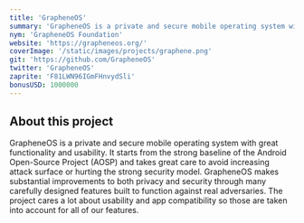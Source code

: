 ```yaml
---
title: 'GrapheneOS'
summary: 'GrapheneOS is a private and secure mobile operating system with great functionality and usability. It has near full Android app compatibility via our sandboxed Google Play compatibility layer.'
nym: 'GrapheneOS Foundation'
website: 'https://grapheneos.org/'
coverImage: '/static/images/projects/graphene.png'
git: 'https://github.com/GrapheneOS'
twitter: 'GrapheneOS'
zaprite: 'F81LWN96IGmFHnvydSli'
bonusUSD: 1000000
---
```


## About this project

GrapheneOS is a private and secure mobile operating system with great functionality and usability. It starts from the strong baseline of the Android Open-Source Project (AOSP) and takes great care to avoid increasing attack surface or hurting the strong security model. GrapheneOS makes substantial improvements to both privacy and security through many carefully designed features built to function against real adversaries. The project cares a lot about usability and app compatibility so those are taken into account for all of our features.
